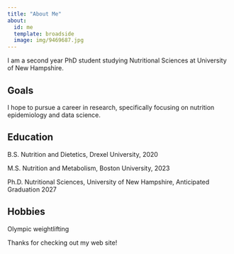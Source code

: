 ```yaml
---
title: "About Me"
about:
  id: me
  template: broadside
  image: img/9469687.jpg
---
```


:::{#me}
I am a second year PhD student studying Nutritional Sciences at University of New Hampshire. 

## Goals
I hope to pursue a career in research, specifically focusing on nutrition epidemiology and data science. 

## Education
B.S. Nutrition and Dietetics, Drexel University, 2020

M.S. Nutrition and Metabolism, Boston University, 2023

Ph.D. Nutritional Sciences, University of New Hampshire, Anticipated Graduation 2027

## Hobbies
Olympic weightlifting
:::

Thanks for checking out my web site!
